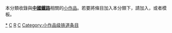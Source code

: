 {{Catnav|頁面分類|各種主題的頁面分類|按國家分類|各國交通|各國鐵路|中国铁路}}
{{Catnav|頁面分類|各種主題的頁面分類|按國家分類|各國交通|中国交通|中国铁路}}
{{細分}}
{{hidden category}}
{{WPSS-cat}}
本分類收錄與'''[[中國鐵路|中國鐵路]]'''相關的[[Wikipedia:小作品|小作品]]。若要將條目加入本分類下，請加入'''{{tl|China-rail-stub}}'''，或者'''{{tl|中國鐵路小作品}}'''模板。

[[Category:中华人民共和国铁路|*]]
[[Category:鐵路小作品|C]]
[[Category:中国交通小作品|R]]
[[Category:條目太多的小作品類別|C]]
[[Category:小作品级铁道条目|Category:小作品级铁道条目]]